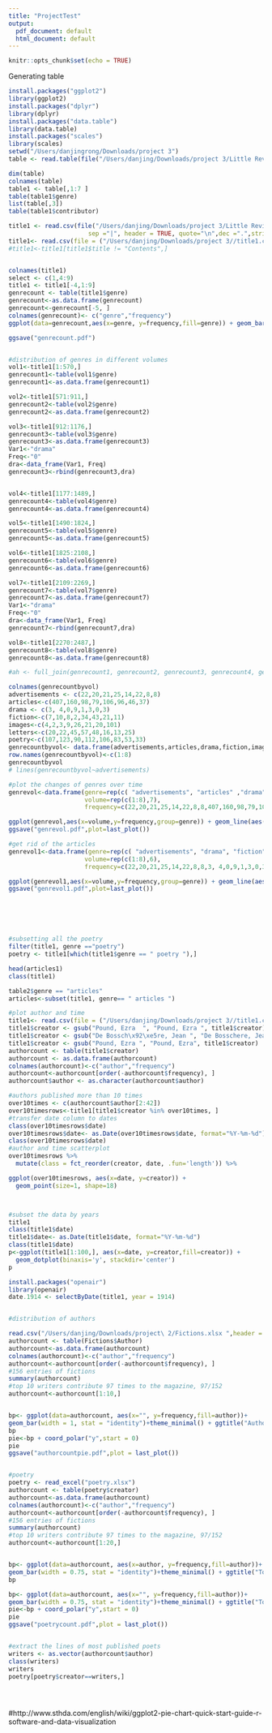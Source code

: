```yaml
---
title: "ProjectTest"
output:
  pdf_document: default
  html_document: default
---
```


```r
knitr::opts_chunk$set(echo = TRUE)
```

Generating table
```r
install.packages("ggplot2")
library(ggplot2)
install.packages("dplyr")
library(dplyr)
install.packages("data.table")
library(data.table)
install.packages("scales")
library(scales)
setwd("/Users/danjingrong/Downloads/project 3")
table <- read.table(file("/Users/danjing/Downloads/project 3/Little Review_3.everycontributor.txt"),  sep ="|", header = TRUE, quote="\n",dec =".")

dim(table)
colnames(table)
table1 <- table[,1:7 ]
table(table1$genre)
list(table[,3])
table(table1$contributor)

title1 <- read.csv(file("/Users/danjing/Downloads/project 3/Little Review_2.everytitle.txt"), 
                      sep ="|", header = TRUE, quote="\n",dec =".",stringsAsFactors = FALSE)
title1<- read.csv(file = ("/Users/danjing/Downloads/project 3//title1.csv"))
#title1<-title1[title1$title != "Contents",]


colnames(title1)
select <- c(1,4:9)
title1 <- title1[-4,1:9]
genrecount <- table(title1$genre)
genrecount<-as.data.frame(genrecount)
genrecount<-genrecount[-5, ]
colnames(genrecount)<- c("genre","frequency")
ggplot(data=genrecount,aes(x=genre, y=frequency,fill=genre)) + geom_bar(stat="identity")+geom_text(aes(label=frequency), vjust=-0.7, color = "red", position = position_dodge(0.5), size=3.5)+theme_minimal() + ggtitle("Genre distribution in Little Review 1914-1922")

ggsave("genrecount.pdf")


#distribution of genres in different volumes
vol1<-title1[1:570,]
genrecount1<-table(vol1$genre)
genrecount1<-as.data.frame(genrecount1)

vol2<-title1[571:911,]
genrecount2<-table(vol2$genre)
genrecount2<-as.data.frame(genrecount2)

vol3<-title1[912:1176,]
genrecount3<-table(vol3$genre)
genrecount3<-as.data.frame(genrecount3)
Var1<-"drama"
Freq<-"0"
dra<-data_frame(Var1, Freq)
genrecount3<-rbind(genrecount3,dra)


vol4<-title1[1177:1489,]
genrecount4<-table(vol4$genre)
genrecount4<-as.data.frame(genrecount4)

vol5<-title1[1490:1824,]
genrecount5<-table(vol5$genre)
genrecount5<-as.data.frame(genrecount5)

vol6<-title1[1825:2108,]
genrecount6<-table(vol6$genre)
genrecount6<-as.data.frame(genrecount6)

vol7<-title1[2109:2269,]
genrecount7<-table(vol7$genre)
genrecount7<-as.data.frame(genrecount7)
Var1<-"drama"
Freq<-"0"
dra<-data_frame(Var1, Freq)
genrecount7<-rbind(genrecount7,dra)

vol8<-title1[2270:2487,]
genrecount8<-table(vol8$genre)
genrecount8<-as.data.frame(genrecount8)

#ah <- full_join(genrecount1, genrecount2, genrecount3, genrecount4, genrecount5,  genrecount6, genrecount7, genrecount8, by="Var1")

colnames(genrecountbyvol)
advertisements <- c(22,20,21,25,14,22,8,8)
articles<-c(407,160,98,79,106,96,46,37)
drama <- c(3, 4,0,9,1,3,0,3)
fiction<-c(7,10,8,2,34,43,21,11)
images<-c(4,2,3,9,26,21,20,101)
letters<-c(20,22,45,57,48,16,13,25)
poetry<-c(107,123,90,112,106,83,53,33)
genrecountbyvol<- data.frame(advertisements,articles,drama,fiction,images,letters,poetry, stringsAsFactors = FALSE)
row.names(genrecountbyvol)<-c(1:8)
genrecountbyvol
# lines(genrecountbyvol~advertisements)

#plot the changes of genres over time
genrevol<-data.frame(genre=rep(c( "advertisements", "articles" ,"drama", "fiction", "images","letters","poetry"),each=8),
                     volume=rep(c(1:8),7),
                     frequency=c(22,20,21,25,14,22,8,8,407,160,98,79,106,96,46,37,3, 4,0,9,1,3,0,3,7,10,8,2,34,43,21,11,4,2,3,9,26,21,20,101,20,22,45,57,48,16,13,25,107,123,90,112,106,83,53,33))

ggplot(genrevol,aes(x=volume,y=frequency,group=genre)) + geom_line(aes(color=genre)) +geom_point(aes(color=genre))+ ggtitle("Genre changes over volumes in Little Review 1914-1922")
ggsave("genrevol.pdf",plot=last_plot())

#get rid of the articles
genrevol1<-data.frame(genre=rep(c( "advertisements", "drama", "fiction", "images","letters","poetry"),each=8),
                     volume=rep(c(1:8),6),
                     frequency=c(22,20,21,25,14,22,8,8,3, 4,0,9,1,3,0,3,7,10,8,2,34,43,21,11,4,2,3,9,26,21,20,101,20,22,45,57,48,16,13,25,107,123,90,112,106,83,53,33))

ggplot(genrevol1,aes(x=volume,y=frequency,group=genre)) + geom_line(aes(color=genre)) +geom_point(aes(color=genre))+ ggtitle("Genre changes over volumes in Little Review 1914-1922--Without the articles")
ggsave("genrevol1.pdf",plot=last_plot())






#subsetting all the poetry
filter(title1, genre =="poetry")
poetry <- title1[which(title1$genre == " poetry "),]

head(articles1)
class(title1)

table2$genre == "articles"
articles<-subset(title1, genre== " articles ")

#plot author and time
title1<- read.csv(file = ("/Users/danjing/Downloads/project 3//title1.csv"))
title1$creator <- gsub("Pound, Ezra  ", "Pound, Ezra ", title1$creator)
title1$creator <- gsub("De Bossch\x92\xe5re, Jean ", "De Bosschere, Jean ", title1$creator)
title1$creator <- gsub("Pound, Ezra ", "Pound, Ezra", title1$creator)
authorcount <- table(title1$creator)
authorcount <- as.data.frame(authorcount)
colnames(authorcount)<-c("author","frequency")
authorcount<-authorcount[order(-authorcount$frequency), ]
authorcount$author <- as.character(authorcount$author)

#authors published more than 10 times
over10times <- c(authorcount$author[2:42])
over10timesrows<-title1[title1$creator %in% over10times, ]
#transfer date column to dates
class(over10timesrows$date)
over10timesrows$date<- as.Date(over10timesrows$date, format="%Y-%m-%d")
class(over10timesrows$date)
#author and time scatterplot
over10timesrows %>%
  mutate(class = fct_reorder(creator, date, .fun='length')) %>%

ggplot(over10timesrows, aes(x=date, y=creator)) +
  geom_point(size=1, shape=18)



#subset the data by years
title1
class(title1$date)
title1$date<- as.Date(title1$date, format="%Y-%m-%d")
class(title1$date)
p<-ggplot(title1[1:100,], aes(x=date, y=creator,fill=creator)) + 
  geom_dotplot(binaxis='y', stackdir='center')
p

install.packages("openair")
library(openair)
date.1914 <- selectByDate(title1, year = 1914)


#distribution of authors

read.csv("/Users/danjing/Downloads/project\ 2/Fictions.xlsx ",header = TRUE, stringsAsFactors = FALSE)
authorcount <- table(Fictions$Author)
authorcount<-as.data.frame(authorcount)
colnames(authorcount)<-c("author","frequency")
authorcount<-authorcount[order(-authorcount$frequency), ]
#156 entries of fictions
summary(authorcount)
#top 10 writers contribute 97 times to the magazine, 97/152
authorcount<-authorcount[1:10,]


bp<- ggplot(data=authorcount, aes(x="", y=frequency,fill=author))+
geom_bar(width = 1, stat = "identity")+theme_minimal() + ggtitle("Author distribution in 97 fictions out of 152 total")+ scale_x_discrete(labels = abbreviate)
bp
pie<-bp + coord_polar("y",start = 0)
pie
ggsave("authorcountpie.pdf",plot = last_plot())


#poetry
poetry <- read_excel("poetry.xlsx")
authorcount <- table(poetry$creator)
authorcount<-as.data.frame(authorcount)
colnames(authorcount)<-c("author","frequency")
authorcount<-authorcount[order(-authorcount$frequency), ]
#156 entries of fictions
summary(authorcount)
#top 10 writers contribute 97 times to the magazine, 97/152
authorcount<-authorcount[1:20,]


bp<- ggplot(data=authorcount, aes(x=author, y=frequency,fill=author))+
geom_bar(width = 0.75, stat = "identity")+theme_minimal() + ggtitle("Top 20 Authors with Most Poetry Works")+ scale_x_discrete(labels = abbreviate)+geom_text(aes(label=frequency), vjust=-0.7, color = "red", position = position_dodge(0.5), size=3.5)
bp

bp<- ggplot(data=authorcount, aes(x="", y=frequency,fill=author))+
geom_bar(width = 0.75, stat = "identity")+theme_minimal() + ggtitle("Top 20 Authors with Most Poetry Works")
pie<-bp + coord_polar("y",start = 0)
pie
ggsave("poetrycount.pdf",plot = last_plot())


#extract the lines of most published poets
writers <- as.vector(authorcount$author)
class(writers)
writers
poetry[poetry$creator==writers,]





```
#http://www.sthda.com/english/wiki/ggplot2-pie-chart-quick-start-guide-r-software-and-data-visualization

